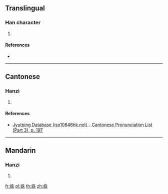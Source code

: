 {{character info/new}}
==Translingual==

===Han character===
{{Han char|rn=142|rad=虫|as=05|sn=11|four=55130|canj=LIHQO}}

# {{defn|Han|sort=虫05}}

====References====
* {{Han ref|kx=1080.240|dkj=32968|dj=1549.020|hdz=42843.080|uh=86C8|ud=34504|bh=D7A6|bd=55206}}

----

==Cantonese==

===Hanzi===
{{yue-hanzi|jyut=[[tit3]]|y=tit3}}

# {{defn|lang=yue|sort=虫05}}

====References====
*[http://www.iso10646hk.net/jp/document/download.jsp Jyutping Database (iso10646hk.net) - Cantonese Pronunciation List (Part 3), p. 197]

----

==Mandarin==

===Hanzi===
{{cmn-hanzi|pin=[[tiě]] ([[tie3]])|wg=t'ieh<sup>3</sup>}}

# {{defn|lang=cmn|sort=虫05}}

[[fr:蛈]]
[[pl:蛈]]
[[th:蛈]]
[[zh:蛈]]